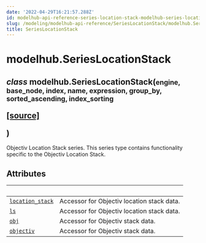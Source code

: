 ```yaml
---
date: '2022-04-29T16:21:57.288Z'
id: modelhub-api-reference-series-location-stack-modelhub-series-location-stack
slug: /modeling/modelhub-api-reference/SeriesLocationStack/modelhub.SeriesLocationStack/
title: SeriesLocationStack
---
```


# modelhub.SeriesLocationStack

<div class="class">
<h2 class="signature-method"><span class="type-annotation"><em>class</em></span> <span class="additional-name">modelhub.</span><span class="name">SeriesLocationStack(</span><small class="parameter-list"><span class="parameter" id="engine">engine</span>, <span class="parameter" id="base_node">base_node</span>, <span class="parameter" id="index">index</span>, <span class="parameter" id="name">name</span>, <span class="parameter" id="expression">expression</span>, <span class="parameter" id="group_by">group_by</span>, <span class="parameter" id="sorted_ascending">sorted_ascending</span>, <span class="parameter" id="index_sorting">index_sorting</span></small>
<span class="view-code-link">

[[source]](https://github.com/objectiv/objectiv-analytics/blob/main/modelhub/modelhub/series/series_objectiv.py)

</span>
)</h2>


<div class="content">

Objectiv Location Stack series. This series type contains functionality specific to the Objectiv Location
Stack.

## Attributes

| &nbsp;                                            | &nbsp;                                                                                                                                                                                                                 |
| ------------------------------------------------- | --------------------------------------------------------------------------------------------------------------------------------------------------------------------------------------------------------------------- |
| [`location_stack`](/docs/modeling/modelhub-api-reference/SeriesLocationStack/modelhub.SeriesLocationStack.location-stack/#modelhub.SeriesLocationStack.location-stack)                                    | Accessor for Objectiv location stack data.                                                                                                                                                                             |
| [`ls`](/docs/modeling/modelhub-api-reference/SeriesLocationStack/modelhub.SeriesLocationStack.ls/#modelhub.SeriesLocationStack.ls)                                                | Accessor for Objectiv location stack data.                                                                                                                                                                             |
| [`obj`](/docs/modeling/modelhub-api-reference/SeriesLocationStack/modelhub.SeriesLocationStack.obj/#modelhub.SeriesLocationStack.obj)                                               | Accessor for Objectiv stack data.                                                                                                                                                                                      |
| [`objectiv`](/docs/modeling/modelhub-api-reference/SeriesLocationStack/modelhub.SeriesLocationStack.objectiv/#modelhub.SeriesLocationStack.objectiv)                                          | Accessor for Objectiv stack data.                                                                                                                                                                                      |


</div>

</div>

